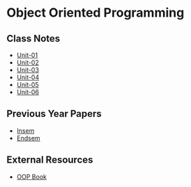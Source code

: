 # Object Oriented Programming

## Class Notes

- [Unit-01](https://drive.google.com/drive/u/0/folders/1u4Q3RMf4gCWnQl-F5qNrBZJu2M0dAsPr)
- [Unit-02](https://drive.google.com/drive/u/0/folders/1OZJRezy3ZS8BGaX9PPHdbemTnXh52yD3)
- [Unit-03](https://drive.google.com/drive/u/0/folders/1MFoCIk7j-0meckLYir3KEqUjZLvSkdKq)
- [Unit-04](https://drive.google.com/drive/u/0/folders/1mfasV0G5omyRFPKgxeSSyKX1ddoDIEsj)
- [Unit-05](https://drive.google.com/drive/u/0/folders/1H3xFEYAm3sKkr55FZM_keFs9u7gho4X-)
- [Unit-06](https://drive.google.com/drive/u/0/folders/1VbmhjSUBMNGg-evMX-zkbF9_r6h3PthV)

## Previous Year Papers

- [Insem](https://drive.google.com/drive/folders/1SRubRjnWKwWslHB0jlTSMDDx1uCpNIsi)
- [Endsem](https://drive.google.com/drive/folders/1SWmCV88mdh3pKsq21fIqzxeKs7LqLyps)

## External Resources

- [OOP Book](https://drive.google.com/drive/u/0/folders/1M4MrdmyVXE19NE46r1Au0zOQvCDo0CXv)
